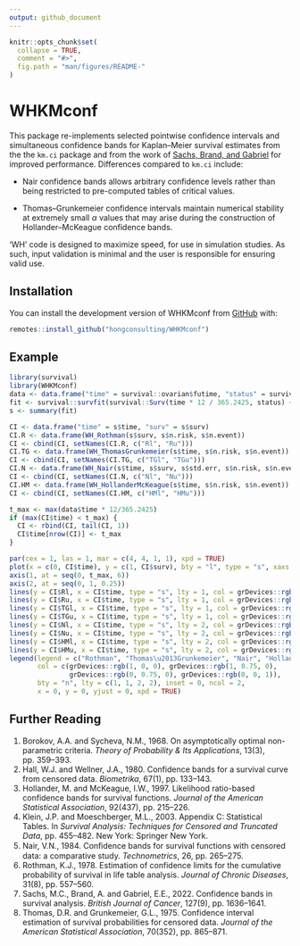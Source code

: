 ```yaml
---
output: github_document
---
```


<!-- README.md is generated from README.Rmd. Please edit that file -->

```r
knitr::opts_chunk$set(
  collapse = TRUE,
  comment = "#>",
  fig.path = "man/figures/README-"
)
```

# WHKMconf

<!-- badges: start -->
<!-- badges: end -->

This package re-implements selected pointwise confidence intervals and simultaneous confidence bands for Kaplan–Meier survival estimates from the the `km.ci` package and from the work of [Sachs, Brand, and Gabriel](https://doi.org/10.1038/s41416-022-01920-5) for improved performance. Differences compared to `km.ci` include:

* Nair confidence bands allows arbitrary confidence levels rather than being restricted to pre-computed tables of critical values. 

* Thomas–Grunkemeier confidence intervals maintain numerical stability at extremely small $\alpha$ values that may arise during the construction of Hollander–McKeague confidence bands.

'WH' code is designed to maximize speed, for use in simulation studies. As such, input validation is minimal and the user is responsible for ensuring valid use.
    
## Installation

You can install the development version of WHKMconf from [GitHub](https://github.com/hongconsulting/WHKMconf) with:

``` r
remotes::install_github("hongconsulting/WHKMconf")
```

## Example

```r
library(survival)
library(WHKMconf)
data <- data.frame("time" = survival::ovarian$futime, "status" = survival::ovarian$fustat)
fit <- survival::survfit(survival::Surv(time * 12 / 365.2425, status) ~ 1, data = data)
s <- summary(fit)

CI <- data.frame("time" = s$time, "surv" = s$surv)
CI.R <- data.frame(WH_Rothman(s$surv, s$n.risk, s$n.event))
CI <- cbind(CI, setNames(CI.R, c("Rl", "Ru")))
CI.TG <- data.frame(WH_ThomasGrunkemeier(s$time, s$n.risk, s$n.event))
CI <- cbind(CI, setNames(CI.TG, c("TGl", "TGu")))
CI.N <- data.frame(WH_Nair(s$time, s$surv, s$std.err, s$n.risk, s$n.event))
CI <- cbind(CI, setNames(CI.N, c("Nl", "Nu")))
CI.HM <- data.frame(WH_HollanderMcKeague(s$time, s$n.risk, s$n.event))
CI <- cbind(CI, setNames(CI.HM, c("HMl", "HMu")))

t_max <- max(data$time * 12/365.2425)
if (max(CI$time) < t_max) {
  CI <- rbind(CI, tail(CI, 1))
  CI$time[nrow(CI)] <- t_max
}

par(cex = 1, las = 1, mar = c(4, 4, 1, 1), xpd = TRUE)
plot(x = c(0, CI$time), y = c(1, CI$surv), bty = "l", type = "s", xaxs = "i", yaxs = "i", xaxt = "n", yaxt = "n", xlab = "Time (months)", ylab = "Overall survival", xlim = c(0, t_max), ylim = c(0, 1))
axis(1, at = seq(0, t_max, 6))
axis(2, at = seq(0, 1, 0.25))
lines(y = CI$Rl, x = CI$time, type = "s", lty = 1, col = grDevices::rgb(1, 0, 0))
lines(y = CI$Ru, x = CI$time, type = "s", lty = 1, col = grDevices::rgb(1, 0, 0))
lines(y = CI$TGl, x = CI$time, type = "s", lty = 1, col = grDevices::rgb(1, 0.75, 0))
lines(y = CI$TGu, x = CI$time, type = "s", lty = 1, col = grDevices::rgb(1, 0.75, 0))
lines(y = CI$Nl, x = CI$time, type = "s", lty = 2, col = grDevices::rgb(0, 0.75, 0))
lines(y = CI$Nu, x = CI$time, type = "s", lty = 2, col = grDevices::rgb(0, 0.75, 0))
lines(y = CI$HMl, x = CI$time, type = "s", lty = 2, col = grDevices::rgb(0, 0, 1))
lines(y = CI$HMu, x = CI$time, type = "s", lty = 2, col = grDevices::rgb(0, 0, 1))
legend(legend = c("Rothman", "Thomas\u2013Grunkemeier", "Nair", "Hollander\u2013McKeague"),
       col = c(grDevices::rgb(1, 0, 0), grDevices::rgb(1, 0.75, 0),
               grDevices::rgb(0, 0.75, 0), grDevices::rgb(0, 0, 1)),
       bty = "n", lty = c(1, 1, 2, 2), inset = 0, ncol = 2,
       x = 0, y = 0, yjust = 0, xpd = TRUE)
```

## Further Reading

1. Borokov, A.A. and Sycheva, N.M., 1968. On asymptotically optimal non-parametric criteria. *Theory of Probability & Its Applications*, 13(3), pp. 359–393.
2. Hall, W.J. and Wellner, J.A., 1980. Confidence bands for a survival curve from censored data. *Biometrika*, 67(1), pp. 133–143.
3. Hollander, M. and McKeague, I.W., 1997. Likelihood ratio-based confidence bands for survival functions. *Journal of the American Statistical Association*, 92(437), pp. 215–226.
4. Klein, J.P. and Moeschberger, M.L., 2003. Appendix C: Statistical Tables. In *Survival Analysis: Techniques for Censored and Truncated Data*, pp. 455–482. New York: Springer New York.
5. Nair, V.N., 1984. Conﬁdence bands for survival functions with censored data: a comparative study. *Technometrics*, 26, pp. 265–275.
6. Rothman, K.J., 1978. Estimation of confidence limits for the cumulative probability of survival in life table analysis. *Journal of Chronic Diseases*, 31(8), pp. 557–560.
7. Sachs, M.C., Brand, A. and Gabriel, E.E., 2022. Confidence bands in survival analysis. *British Journal of Cancer*, 127(9), pp. 1636–1641.
8. Thomas, D.R. and Grunkemeier, G.L., 1975. Confidence interval estimation of  survival probabilities for censored data. *Journal of the American Statistical Association*, 70(352), pp. 865–871.
